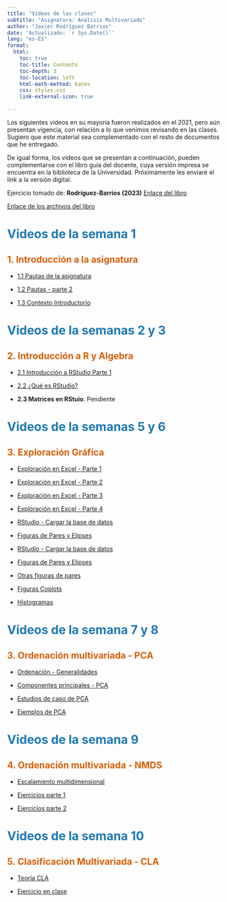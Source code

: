 ---
title: "Videos de las clases"
subtitle: "Asignatura: Análisis Multivariado"
author: "Javier Rodríguez Barrios"
date: 'Actualizado: `r Sys.Date()`'
lang: "es-ES"
format:
  html:
    toc: true
    toc-title: Contents
    toc-depth: 3
    toc-location: left
    html-math-method: katex
    css: styles.css  
    link-external-icon: true

---

Los siguientes videos en su mayoría fueron realizados en el 2021, pero aún presentan vigencia, con relación a lo que venimos revisando en las clases. Sugiero que este material sea complementado con el resto de documentos que he entregado. 

De igual forma, los videos que se presentan a continuación, pueden complementarse con el libro guía del docente, cuya versión impresa se encuentra en la biblioteca de la Universidad. Próximamente les enviaré el link a la versión digital.

Ejercicio tomado de: **Rodríguez-Barrios (2023)** [Enlace del libro](https://www.editdiazdesantos.com/libros/9788490524817/Rodr%C3%ADguez-Barrios-An%C3%A1lisis-de-datos-ecol%C3%B3gicos-y-ambientales-aplicaciones-con-el-programa-R.html?isbn=978849052481)

[Enlace de los archivos del libro](https://www.editdiazdesantos.com/libros/lanza_anejo.php?isbn=9788490524817&formato=.zip)



<b style='color:#1f78b4;'>

# Videos de la semana 1

</b>



## <b style='color:#d95f02;'> 1. Introducción a la asignatura </b> 

- [1.1 Pautas de la asignatura](https://youtu.be/nB3kRCDAvwE)

- [1.2 Pautas - parte 2](https://youtu.be/0rcKkFMyaWI)

- [1.3 Contexto Introductorio](https://youtu.be/xEqNaXO_OqE)






<b style='color:#1f78b4;'>

# Videos de la semanas 2 y 3

</b>



## <b style='color:#d95f02;'> 2. Introducción a R y Algebra </b> 


- [2.1 Introducción a RStudio Parte 1](https://web.microsoftstream.com/video/13636e1d-2b4c-43c2-a5d9-801689d81847)  


- [2.2 ¿Qué es RStudio?](https://youtu.be/k3tiNvTmug8)


- **2.3 Matrices en RStuio**. Pendiente





<b style='color:#1f78b4;'>

# Videos de la semanas 5 y 6

</b>

## <b style='color:#d95f02;'> 3. Exploración Gráfica </b> 


- [Exploración en Excel - Parte 1](https://web.microsoftstream.com/video/0032db7c-af28-4139-80ba-68b66adcba3f) 

- [Exploración en Excel - Parte 2](https://web.microsoftstream.com/video/1f64215f-e483-44cd-af7a-86c8fc3897c8)


- [Exploración en Excel - Parte 3](https://web.microsoftstream.com/video/9de0cd09-0ba3-4c23-8ede-50ed07af76b3)


- [Exploración en Excel - Parte 4](https://web.microsoftstream.com/video/9de0cd09-0ba3-4c23-8ede-50ed07af76b3)



- [RStudio - Cargar la base de datos](https://web.microsoftstream.com/video/784dda7e-d129-4d84-b2fd-e3831c3006b2) 

- [Figuras de Pares y Elipses](https://web.microsoftstream.com/video/867c9668-6f00-4f5c-afd0-2ee945913fe2)

- [RStudio - Cargar la base de datos](https://web.microsoftstream.com/video/784dda7e-d129-4d84-b2fd-e3831c3006b2) 

- [Figuras de Pares y Elipses](https://web.microsoftstream.com/video/0032db7c-af28-4139-80ba-68b66adcba3f )

- [Otras figuras de pares](https://web.microsoftstream.com/video/b2c6b123-167c-416d-8e5c-b6024459d663) 

- [Figuras Coplots](https://web.microsoftstream.com/video/3db58f9e-b5f2-4b45-b760-d827d511788f)

- [Histogramas](https://web.microsoftstream.com/video/f74cb6da-5d0f-4c49-8492-332b0f4e231b )







<b style='color:#1f78b4;'>

# Videos de la semana 7 y 8

</b>


## <b style='color:#d95f02;'> 3. Ordenación multivariada - PCA </b> 


- [Ordenación - Generalidades](https://web.microsoftstream.com/video/ccc3e8fd-2bcf-45a2-adb9-ee756c728d05) 

- [Componentes principales - PCA](https://web.microsoftstream.com/video/5778a0b8-2d63-402a-856a-fd17d4730e0b) 

- [Estudios de caso de PCA](https://web.microsoftstream.com/video/be09e940-e0e0-46ef-bfbe-2b675df9a6f8) 

- [Ejemplos de PCA](https://web.microsoftstream.com/video/003d9227-5c07-42ff-86b4-f1fe2bc57b8d) 






<b style='color:#1f78b4;'>

# Videos de la semana 9

</b>


## <b style='color:#d95f02;'> 4. Ordenación multivariada - NMDS </b> 


- [Escalamiento multidimensional](https://web.microsoftstream.com/video/690c80fd-2f5e-4e48-8757-6f680a7e7116) 

- [Ejercicios parte 1](https://web.microsoftstream.com/video/5ff9e9ca-6d8f-4dc9-98ee-0b034e4f6e29) 

- [Ejercicios parte 2](https://web.microsoftstream.com/video/f259b32d-5146-44aa-a6c8-739d0ba1f5a9)





<b style='color:#1f78b4;'>

# Videos de la semana 10

</b>



## <b style='color:#d95f02;'> 5. Clasificación Multivariada - CLA </b> 


- [Teoría CLA](https://web.microsoftstream.com/video/f1a0de1c-6679-46e7-90dc-1c02881d3771)

- [Ejercicio en clase](https://web.microsoftstream.com/video/7c455384-c09f-4210-81d7-df6de8664c7b)








